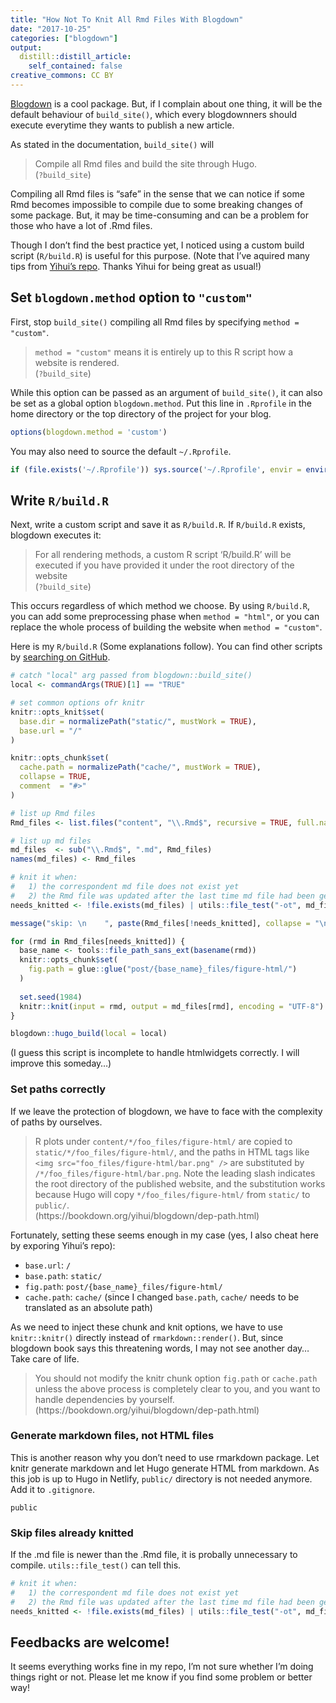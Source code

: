 ```yaml
---
title: "How Not To Knit All Rmd Files With Blogdown"
date: "2017-10-25"
categories: ["blogdown"]
output:
  distill::distill_article:
    self_contained: false
creative_commons: CC BY
---
```


[Blogdown](https://bookdown.org/yihui/blogdown/) is a cool package. But, if I complain about one thing, it will be the default behaviour of `build_site()`, which every blogdownners should execute everytime they wants to publish a new article.

As stated in the documentation, `build_site()` will

> Compile all Rmd files and build the site through Hugo.  
(`?build_site`)

Compiling all Rmd files is "safe" in the sense that we can notice if some Rmd becomes impossible to compile due to some breaking changes of some package. But, it may be time-consuming and can be a problem for those who have a lot of .Rmd files.

Though I don't find the best practice yet, I noticed using a custom build script (`R/build.R`) is useful for this purpose. (Note that I've aquired many tips from [Yihui's repo](https://github.com/rbind/yihui). Thanks Yihui for being great as usual!)

## Set `blogdown.method` option to `"custom"`

First, stop `build_site()` compiling all Rmd files by specifying `method = "custom"`.

> `method = "custom"` means it is entirely up to this R script how a website is rendered.  
(`?build_site`)

While this option can be passed as an argument of `build_site()`, it can also be set as a global option `blogdown.method`.
Put this line in `.Rprofile` in the home directory or the top directory of the project for your blog.

```r
options(blogdown.method = 'custom')
```

You may also need to source the default `~/.Rprofile`.

```r
if (file.exists('~/.Rprofile')) sys.source('~/.Rprofile', envir = environment())
```

## Write `R/build.R`

Next, write a custom script and save it as `R/build.R`. If `R/build.R` exists, blogdown executes it:

> For all rendering methods, a custom R script ‘R/build.R’ will be executed if you have provided it under the root directory of the website  
(`?build_site`)

This occurs regardless of which method we choose. By using `R/build.R`, you can add some preprocessing phase when `method = "html"`, or you can replace the whole process of building the website when `method = "custom"`.

Here is my `R/build.R` (Some explanations follow). You can find other scripts by [searching on GitHub](https://github.com/search?utf8=%E2%9C%93&q=org%3Arbind+path%3AR+filename%3Abuild.R&type=).

```r
# catch "local" arg passed from blogdown::build_site()
local <- commandArgs(TRUE)[1] == "TRUE"

# set common options ofr knitr
knitr::opts_knit$set(
  base.dir = normalizePath("static/", mustWork = TRUE),
  base.url = "/"
)

knitr::opts_chunk$set(
  cache.path = normalizePath("cache/", mustWork = TRUE),
  collapse = TRUE,
  comment  = "#>"
)

# list up Rmd files
Rmd_files <- list.files("content", "\\.Rmd$", recursive = TRUE, full.names = TRUE)

# list up md files
md_files  <- sub("\\.Rmd$", ".md", Rmd_files)
names(md_files) <- Rmd_files

# knit it when:
#   1) the correspondent md file does not exist yet
#   2) the Rmd file was updated after the last time md file had been generated 
needs_knitted <- !file.exists(md_files) | utils::file_test("-ot", md_files, Rmd_files)

message("skip: \n    ", paste(Rmd_files[!needs_knitted], collapse = "\n    "))

for (rmd in Rmd_files[needs_knitted]) {
  base_name <- tools::file_path_sans_ext(basename(rmd))
  knitr::opts_chunk$set(
    fig.path = glue::glue("post/{base_name}_files/figure-html/")
  )
  
  set.seed(1984)
  knitr::knit(input = rmd, output = md_files[rmd], encoding = "UTF-8")
}

blogdown::hugo_build(local = local)
```

(I guess this script is incomplete to handle htmlwidgets correctly. I will improve this someday...)

### Set paths correctly

If we leave the protection of blogdown, we have to face with the complexity of paths by ourselves.

> R plots under `content/*/foo_files/figure-html/` are copied to `static/*/foo_files/figure-html/`, and the paths in HTML tags like `<img src="foo_files/figure-html/bar.png" />` are substituted by `/*/foo_files/figure-html/bar.png`. Note the leading slash indicates the root directory of the published website, and the substitution works because Hugo will copy `*/foo_files/figure-html/` from `static/` to `public/`.  
(https://bookdown.org/yihui/blogdown/dep-path.html)

Fortunately, setting these seems enough in my case (yes, I also cheat here by exporing Yihui's repo):

* `base.url`: `/`
* `base.path`: `static/`
* `fig.path`: `post/{base_name}_files/figure-html/`
* `cache.path`: `cache/` (since I changed `base.path`, `cache/` needs to be translated as an absolute path)

As we need to inject these chunk and knit options, we have to use `knitr::knitr()` directly instead of `rmarkdown::render()`.
But, since blogdown book says this threatening words, I may not see another day... Take care of life.

> You should not modify the knitr chunk option `fig.path` or `cache.path` unless the above process is completely clear to you, and you want to handle dependencies by yourself.  
(https://bookdown.org/yihui/blogdown/dep-path.html)

### Generate markdown files, not HTML files

This is another reason why you don't need to use rmarkdown package. Let knitr generate markdown and let Hugo generate HTML from markdown.
As this job is up to Hugo in Netlify, `public/` directory is not needed anymore. Add it to `.gitignore`.

```
public
```

### Skip files already knitted

If the .md file is newer than the .Rmd file, it is probally unnecessary to compile. `utils::file_test()` can tell this.

```r
# knit it when:
#   1) the correspondent md file does not exist yet
#   2) the Rmd file was updated after the last time md file had been generated 
needs_knitted <- !file.exists(md_files) | utils::file_test("-ot", md_files, Rmd_files)
```

## Feedbacks are welcome!

It seems everything works fine in my repo, I'm not sure whether I'm doing things right or not. Please let me know if you find some problem or better way!
